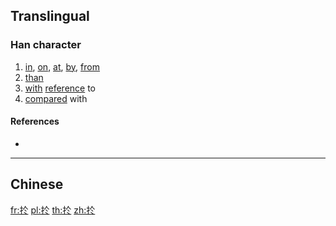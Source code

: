 {{also|于}}
==Translingual==

===Han character===
{{Han char|rn=64|rad=手|as=04|sn=7|four=|canj=QOY|ids=⿰扌仒}}

# [[in]], [[on]], [[at]], [[by]], [[from]]
# [[than]]
# [[with]] [[reference]] to
# [[compare]]d with

====References====
* {{Han ref|kx=0419.040|dkj=11839|dj=0765.270|hdz=31840.050|uh=6275|ud=25205}}

----

==Chinese==
{{zh-see|於|v}}

[[fr:扵]]
[[pl:扵]]
[[th:扵]]
[[zh:扵]]